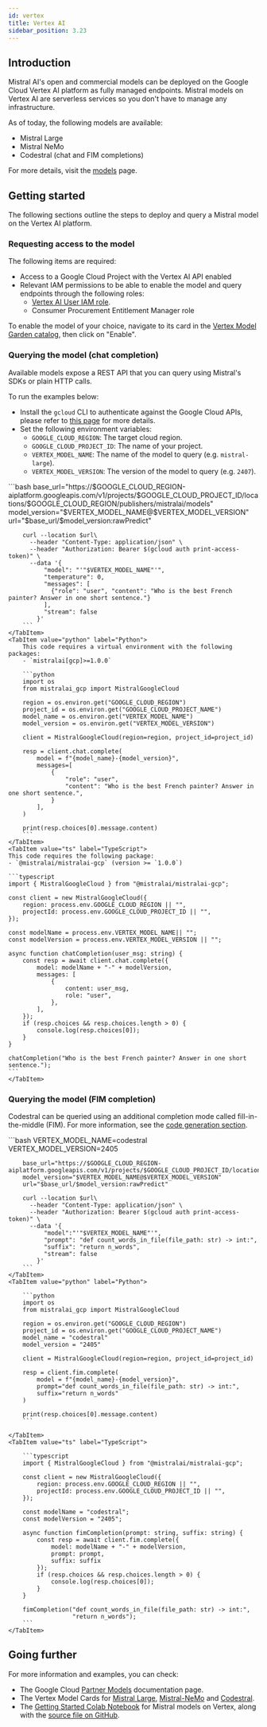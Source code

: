 ```yaml
---
id: vertex
title: Vertex AI
sidebar_position: 3.23
---
```



## Introduction

Mistral AI's open and commercial models can be deployed on the Google Cloud Vertex AI
platform as fully managed endpoints. Mistral models on Vertex AI are serverless services
so you don't have to manage any infrastructure.

As of today, the following models are available:

- Mistral Large
- Mistral NeMo
- Codestral (chat and FIM completions)

For more details, visit the [models](../../../getting-started/models) page.

## Getting started

The following sections outline the steps to deploy and query a Mistral model on the
Vertex AI platform.

### Requesting access to the model

The following items are required:

- Access to a Google Cloud Project with the Vertex AI API enabled
- Relevant IAM permissions to be able to enable the model and query endpoints through the following roles:
  - [Vertex AI User IAM role](https://cloud.google.com/vertex-ai/docs/general/access-control#aiplatform.user).
  - Consumer Procurement Entitlement Manager role

To enable the model of your choice, navigate to its card in the 
[Vertex Model Garden catalog](https://cloud.google.com/vertex-ai/generative-ai/docs/model-garden/explore-models),
then click on "Enable".


### Querying the model (chat completion)

Available models expose a REST API that you can query using Mistral's SDKs or plain HTTP calls.

To run the examples below:

- Install the `gcloud` CLI to authenticate against the Google Cloud APIs, please refer to
[this page](https://cloud.google.com/docs/authentication/provide-credentials-adc#google-idp)
for more details.
- Set the following environment variables:
    - `GOOGLE_CLOUD_REGION`: The target cloud region.
    - `GOOGLE_CLOUD_PROJECT_ID`: The name of your project.
    - `VERTEX_MODEL_NAME`: The name of the model to query (e.g. `mistral-large`).
    - `VERTEX_MODEL_VERSION`: The version of the model to query (e.g. `2407`).
    

<Tabs>
    <TabItem value="curl" label="cURL">
        ```bash
        base_url="https://$GOOGLE_CLOUD_REGION-aiplatform.googleapis.com/v1/projects/$GOOGLE_CLOUD_PROJECT_ID/locations/$GOOGLE_CLOUD_REGION/publishers/mistralai/models"
        model_version="$VERTEX_MODEL_NAME@$VERTEX_MODEL_VERSION"
        url="$base_url/$model_version:rawPredict"

        curl --location $url\
          --header "Content-Type: application/json" \
          --header "Authorization: Bearer $(gcloud auth print-access-token)" \
          --data '{
              "model": "'"$VERTEX_MODEL_NAME"'",
              "temperature": 0,
              "messages": [
                {"role": "user", "content": "Who is the best French painter? Answer in one short sentence."}
              ],
              "stream": false
            }'
        ```
    </TabItem>
    <TabItem value="python" label="Python">
        This code requires a virtual environment with the following packages:
        - `mistralai[gcp]>=1.0.0` 

        ```python
        import os
        from mistralai_gcp import MistralGoogleCloud

        region = os.environ.get("GOOGLE_CLOUD_REGION")
        project_id = os.environ.get("GOOGLE_CLOUD_PROJECT_NAME")
        model_name = os.environ.get("VERTEX_MODEL_NAME")
        model_version = os.environ.get("VERTEX_MODEL_VERSION")

        client = MistralGoogleCloud(region=region, project_id=project_id)

        resp = client.chat.complete(
            model = f"{model_name}-{model_version}",
            messages=[
                {
                    "role": "user",
                    "content": "Who is the best French painter? Answer in one short sentence.",
                }
            ],
        )

        print(resp.choices[0].message.content)
        ```
    </TabItem>
    <TabItem value="ts" label="TypeScript">
    This code requires the following package:
    - `@mistralai/mistralai-gcp` (version >= `1.0.0`)

    ```typescript
    import { MistralGoogleCloud } from "@mistralai/mistralai-gcp";

    const client = new MistralGoogleCloud({
        region: process.env.GOOGLE_CLOUD_REGION || "",
        projectId: process.env.GOOGLE_CLOUD_PROJECT_ID || "",
    });

    const modelName = process.env.VERTEX_MODEL_NAME|| "";
    const modelVersion = process.env.VERTEX_MODEL_VERSION || "";

    async function chatCompletion(user_msg: string) {
        const resp = await client.chat.complete({
            model: modelName + "-" + modelVersion,
            messages: [
                {
                    content: user_msg,
                    role: "user",
                },
            ],
        });
        if (resp.choices && resp.choices.length > 0) {
            console.log(resp.choices[0]);
        }
    }

    chatCompletion("Who is the best French painter? Answer in one short sentence.");
    ```
    </TabItem>

</Tabs>

### Querying the model (FIM completion)

Codestral can be queried using an additional completion mode called fill-in-the-middle (FIM).
For more information, see the
[code generation section](../../../capabilities/code_generation/#fill-in-the-middle-endpoint).


<Tabs>
    <TabItem value="curl" label="cURL">
        ```bash
        VERTEX_MODEL_NAME=codestral
        VERTEX_MODEL_VERSION=2405

        base_url="https://$GOOGLE_CLOUD_REGION-aiplatform.googleapis.com/v1/projects/$GOOGLE_CLOUD_PROJECT_ID/locations/$GOOGLE_CLOUD_REGION/publishers/mistralai/models"
        model_version="$VERTEX_MODEL_NAME@$VERTEX_MODEL_VERSION"
        url="$base_url/$model_version:rawPredict"

        curl --location $url\
          --header "Content-Type: application/json" \
          --header "Authorization: Bearer $(gcloud auth print-access-token)" \
          --data '{
              "model":"'"$VERTEX_MODEL_NAME"'",
              "prompt": "def count_words_in_file(file_path: str) -> int:",
              "suffix": "return n_words",
              "stream": false
            }'
        ```
    </TabItem>
    <TabItem value="python" label="Python">

        ```python
        import os
        from mistralai_gcp import MistralGoogleCloud

        region = os.environ.get("GOOGLE_CLOUD_REGION")
        project_id = os.environ.get("GOOGLE_CLOUD_PROJECT_NAME")
        model_name = "codestral"
        model_version = "2405"

        client = MistralGoogleCloud(region=region, project_id=project_id)

        resp = client.fim.complete(
            model = f"{model_name}-{model_version}",
            prompt="def count_words_in_file(file_path: str) -> int:",
            suffix="return n_words"
        )

        print(resp.choices[0].message.content)
        ```

    </TabItem>
    <TabItem value="ts" label="TypeScript">

        ```typescript
        import { MistralGoogleCloud } from "@mistralai/mistralai-gcp";

        const client = new MistralGoogleCloud({
            region: process.env.GOOGLE_CLOUD_REGION || "",
            projectId: process.env.GOOGLE_CLOUD_PROJECT_ID || "",
        });

        const modelName = "codestral";
        const modelVersion = "2405";

        async function fimCompletion(prompt: string, suffix: string) {
            const resp = await client.fim.complete({
                model: modelName + "-" + modelVersion,
                prompt: prompt,
                suffix: suffix
            });
            if (resp.choices && resp.choices.length > 0) {
                console.log(resp.choices[0]);
            }
        }

        fimCompletion("def count_words_in_file(file_path: str) -> int:",
                      "return n_words");
        ```
    </TabItem>
</Tabs>


## Going further

For more information and examples, you can check:

- The Google Cloud [Partner Models](https://cloud.google.com/vertex-ai/generative-ai/docs/partner-models/mistral)
  documentation page.
- The Vertex Model Cards for [Mistral Large](https://console.cloud.google.com/vertex-ai/publishers/mistralai/model-garden/mistral-large),
  [Mistral-NeMo](https://console.cloud.google.com/vertex-ai/publishers/mistralai/model-garden/mistral-nemo) and
  [Codestral](https://console.cloud.google.com/vertex-ai/publishers/mistralai/model-garden/codestral).
- The [Getting Started Colab Notebook](https://colab.research.google.com/github/GoogleCloudPlatform/vertex-ai-samples/blob/main/notebooks/official/generative_ai/mistralai_intro.ipynb)
  for Mistral models on Vertex, along with the [source file on GitHub](https://github.com/GoogleCloudPlatform/vertex-ai-samples/tree/main/notebooks/official/generative_ai/mistralai_intro.ipynb).
  
